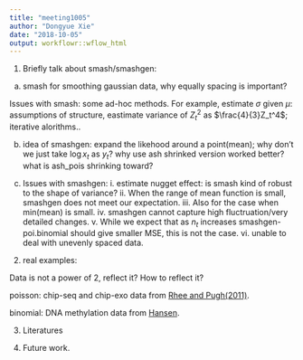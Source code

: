 ```yaml
---
title: "meeting1005"
author: "Dongyue Xie"
date: "2018-10-05"
output: workflowr::wflow_html
---
```


1. Briefly talk about smash/smashgen: 

a. smash for smoothing gaussian data, why equally spacing is important? 

Issues with smash: some ad-hoc methods. For example, estimate $\sigma$ given $\mu$: assumptions of structure, eastimate variance of $Z_t^2$ as $\frac{4}{3}Z_t^4$; iterative alorithms..

b. idea of smashgen: expand the likehood around a point(mean); why don't we just take $\log x_t$ as $y_t$? why use ash shrinked version worked better? what is ash_pois shrinking toward? 

c. Issues with smashgen: i. estimate nugget effect: is smash kind of robust to the shape of variance? ii. When the range of mean function is small, smashgen does not meet our expectation. iii. Also for the case when min(mean) is small. iv. smashgen cannot capture high fluctruation/very detailed changes. v. While we expect that as $n_t$ increases smashgen-poi.binomial should give smaller MSE, this is not the case. vi. unable to deal with unevenly spaced data.

2. real examples:

Data is not a power of 2, reflect it? How to reflect it?

poisson: chip-seq and chip-exo data from [Rhee and Pugh(2011)](https://www.ncbi.nlm.nih.gov/pmc/articles/PMC3243364/).

binomial: DNA methylation data from [Hansen](http://bioconductor.org/packages/release/bioc/vignettes/bsseq/inst/doc/bsseq_analysis.html#5_plotting).

3. Literatures

4. Future work.
